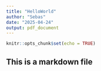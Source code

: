 ```yaml
---
title: "HelloWorld"
author: "Sebas"
date: "2025-04-24"
output: pdf_document
---
```


```r
knitr::opts_chunk$set(echo = TRUE)
```

## This is a markdown file

